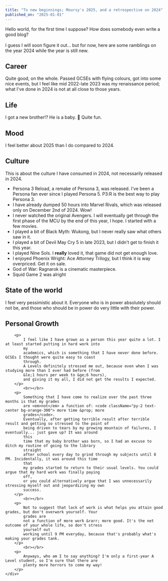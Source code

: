 ```yaml
---
title: "To new beginnings; Moursy's 2025, and a retrospective on 2024"
published_on: "2025-01-01"
---
```



Hello world, for the first time I suppose? How does somebody even write a good blog?
<br></br>
I guess I will soon figure it out... but for now, here are some ramblings on the year 2024 while the year is still
new.

<section
        className="flex flex-wrap max-w-screen-xl w-full *:m-2 *:border-slate-500 *:border-8 *:p-5 m-8 *:flex-1 *:min-w-fit *:shadow-md">
    <div>
        <h2 className="underline">Career</h2>
        <p>
            Quite good, on the whole. Passed GCSEs with flying colours, got into some nice events, but I feel like
            mid 2022-late 2023 was my renaissance period; what I've done in 2024 is not at all close to those years.
        </p>
    </div>
    <div>
        <h2 className="underline">Life</h2>
        <p>
            I got a new brother!? He is a baby. 👶 Quite fun.
        </p>
    </div>
    <div>
        <h2 className="underline">Mood</h2>
        <p>
            I feel better about 2025 than I do compared to 2024.
        </p>
    </div>
    <div>
        <h2 className="underline">Culture</h2>
        <aside className="text-sm text-slate-500 -translate-y-2 border-slate-500 border-l-4 pl-1">
            This is about the culture I have consumed in 2024, not necessarily released in 2024.
        </aside>
        <ul className="*:m-4 *:mx-6 flex flex-wrap w-fit *:flex-1 *:min-w-96">
            <li>Persona 3 Reload, a remake of Persona 3, was released. I've been a Persona fan ever since I played
                Persona 5. P3:R is the best way to play Persona 3.</li>
            <li>I have already dumped 50 hours into Marvel Rivals, which was released only on December 2nd of 2024.
                Wow!</li>
            <li>I never watched the original Avengers. I will eventually get through the first phase of the MCU by
                the end of this year, I hope. I started with a few movies.</li>
            <li>I played a bit of Black Myth: Wukong, but I never really saw what others saw in it.</li>
            <li>I played a bit of Devil May Cry 5 in late 2023, but I didn't get to finish it this year.</li>
            <li className="special">I played Nine Sols. I <b>really</b> loved it, that game did not get enough love.</li>
            <li>I enjoyed Phoenix Wright: Ace Attorney Trilogy, but I think it is way overpriced. Get it on sale.</li>
            <li className="special">God of War: Ragnarok is a cinematic masterpiece.</li>
            <li>Squid Game 2 was alright</li>
        </ul>
    </div>
    <div>
        <h2 className="underline">State of the world</h2>
        <p>
            I feel very pessimistic about it. Everyone who is in power absolutely should not be, and those who
            should be in power do very little with their power.
        </p>
    </div>
    <div>
        <h2 className="underline">Personal Growth</h2>

        <p>
            I feel like I have grown as a person this year quite a lot. I at least started putting in hard work into
            my
            academics, which is something that I have never done before. GCSEs I thought were quite easy to coast
            through.
            A Levels definitely stressed me out, because even when I was studying more than I ever had before (from
            &le;1 hours per week to &ge;6 hours),
            and giving it my all, I did not get the results I expected.
        </p>
            <br></br>
        <p>
            Something that I have come to realize over the past three months is that my grades
            are <em>not</em> a function of: <code className="py-2 text-center bg-orange-300"> more time &prop; more
            grades</code>.
            Eventually, after getting terrible result after terrible result and getting so stressed to the point of
            being driven to tears by my growing mountain of failures, I eventually... just gave up? It was around
            this
            time that my baby brother was born, so I had an excuse to ditch my routine of going to the library
            straight
            after school every day to grind through my subjects until 8 PM. Incidentally, it was around this time
            that
            my grades started to return to their usual levels. You could argue that my hard work was finally paying
            off,
            or you could alternatively argue that I was unnecessarily stressing myself out and jeopardizing my own
            success.
        </p>
            <br></br>
        <p>
            Not to suggest that lack of work is what helps you attain good grades, but don't overwork yourself. Your
            grades are
            not a function of more work &rarr; more good. It's the net outcome of your whole life, so don't stress
            yourself out
            working until 9 PM everyday, because that's probably what's making your grades tank.
        </p>
            <br></br>
        <p>
            Anyways, who am I to say anything? I'm only a first-year A Level student, so I'm sure that there are
            plenty more horrors to come my way!
        </p>
    </div>
</section>
